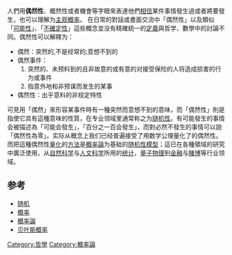 {{unreferenced|time=2012-4-30}}
{{确定性}}
人們用'''偶然性'''、概然性或者機會等字眼來表達他們[[相信|相信]]某件事情發生過或者將要發生，也可以理解为[[贝叶斯概率|主观概率]]。
在日常的對話或書面交流中「偶然性」以及類似「[[可能性|可能性]]」、「[[不確定性|不確定性]]」這些概念並没有精確統一的[[定義|定義]]與哲学、數學中的討論不同。偶然性可以解釋为：
*偶然：突然的,不是经常的;意想不到的
*偶然事件：
*#突然的、未预料到的且非故意的或有意的对接受保险的人将造成损害的行为或事件
*#指意外地和非预谋而发生的某事
*偶然性：出乎意料的非规定特性

可見用「偶然」來形容某事件時有一種突然而意想不到的意味，而「偶然性」則是指使它具有這種意味的性質，在专业领域里通常称之为[[随机|随机性]]。有可能發生的事情会被描述為「可能会發生」，「百分之一百会發生」，而對必然不發生的事情可以說「偶然性為零」。实际从概念上我们已经普遍接受了用数学公理量化了的偶然性。而把這種偶然性[[量化|量化]]的[[方法|方法]]是[[概率論|概率論]]为基础的[[随机性模型|随机性模型]]；這已在各種領域的研究中廣泛使用，从[[自然科学|自然科学]]与[[人文科学|人文科学]]所用的[[統計學|统计]]，[[量子物理|量子物理]]到[[金融|金融]]与[[賭博|賭博]]等行业领域。
==参考==
* [[随机|随机]]
* [[概率|概率]]
* [[概率論|概率論]]
* [[贝叶斯概率|贝叶斯概率]]

[[Category:哲學|Category:哲學]]
[[Category:概率論|Category:概率論]]